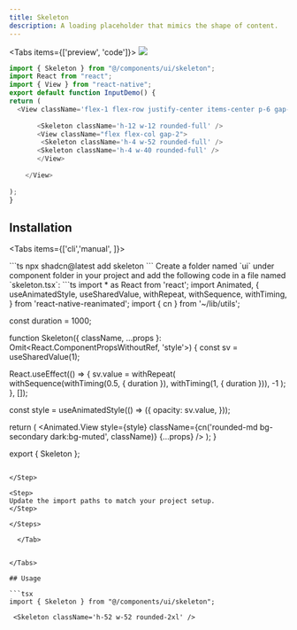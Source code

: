 ```yaml
---
title: Skeleton
description: A loading placeholder that mimics the shape of content.
---
```





<Tabs items={['preview', 'code']}>
  <Tab value="preview">
    ![](./preview/skeleton.png)
  </Tab>
  <Tab value="code">
  ```ts
  import { Skeleton } from "@/components/ui/skeleton";
import React from "react";
import { View } from "react-native";
export default function InputDemo() {
  return (
    <View className='flex-1 flex-row justify-center items-center p-6 gap-5 bg-white'>
     
         <Skeleton className='h-12 w-12 rounded-full' />
         <View className="flex flex-col gap-2">
          <Skeleton className='h-4 w-52 rounded-full' />
         <Skeleton className='h-4 w-40 rounded-full' />
         </View>
       
      </View>
    
  );
}
```
  </Tab>
</Tabs>




## Installation

<Tabs items={['cli','manual', ]}>
 
  <Tab value="cli">
  ```ts
npx shadcn@latest add skeleton
```
  </Tab>
  <Tab value="manual">
   
<Steps>



<Step>
Create a folder named `ui` under component folder in your project and add the following code in a file named `skeleton.tsx`:
```ts
import * as React from 'react';
import Animated, {
  useAnimatedStyle,
  useSharedValue,
  withRepeat,
  withSequence,
  withTiming,
} from 'react-native-reanimated';
import { cn } from '~/lib/utils';

const duration = 1000;

function Skeleton({
  className,
  ...props
}: Omit<React.ComponentPropsWithoutRef<typeof Animated.View>, 'style'>) {
  const sv = useSharedValue(1);

  React.useEffect(() => {
    sv.value = withRepeat(
      withSequence(withTiming(0.5, { duration }), withTiming(1, { duration })),
      -1
    );
  }, []);

  const style = useAnimatedStyle(() => ({
    opacity: sv.value,
  }));

  return (
    <Animated.View
      style={style}
      className={cn('rounded-md bg-secondary dark:bg-muted', className)}
      {...props}
    />
  );
}

export { Skeleton };



```

</Step>

<Step>
Update the import paths to match your project setup.
</Step>

</Steps>
  
  </Tab>


</Tabs>

## Usage

```tsx
import { Skeleton } from "@/components/ui/skeleton";
```
```tsx
 <Skeleton className='h-52 w-52 rounded-2xl' />
```

